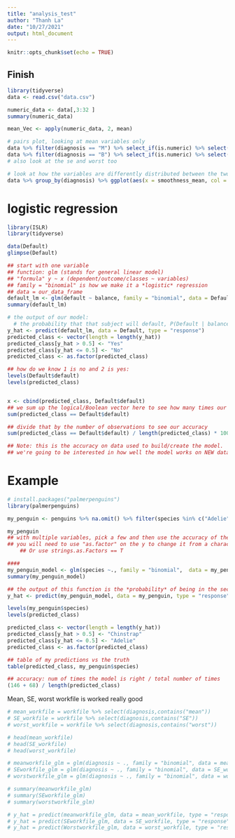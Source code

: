 ```yaml
---
title: "analysis_test"
author: "Thanh La"
date: "10/27/2021"
output: html_document
---
```


```r
knitr::opts_chunk$set(echo = TRUE)
```

## Finish
```r
library(tidyverse)
data <- read.csv("data.csv")

numeric_data <- data[,3:32 ]
summary(numeric_data)

mean_Vec <- apply(numeric_data, 2, mean)

# pairs plot, looking at mean variables only
data %>% filter(diagnosis == "M") %>% select_if(is.numeric) %>% select(contains("mean")) %>% pairs()
data %>% filter(diagnosis == "B") %>% select_if(is.numeric) %>% select(contains("mean")) %>% pairs()
# also look at the se and worst too

# look at how the variables are differently distributed between the two groups
data %>% group_by(diagnosis) %>% ggplot(aes(x = smoothness_mean, col = diagnosis))  + geom_density()

```
 
# logistic regression
```r
library(ISLR)
library(tidyverse)

data(Default)
glimpse(Default)
```

```r
## start with one variable
## function: glm (stands for general linear model)
## "formula" y ~ x (dependent/outcome/classes ~ variables)
## family = "binomial" is how we make it a *logistic* regression
## data = our_data_frame
default_lm <- glm(default ~ balance, family = "binomial", data = Default)
summary(default_lm)
```

```r
# the output of our model: 
  # the probability that that subject will default, P(Default | balance information)
y_hat <- predict(default_lm, data = Default, type = "response")
predicted_class <- vector(length = length(y_hat))
predicted_class[y_hat > 0.5] <- "Yes"
predicted_class[y_hat <= 0.5] <- "No"
predicted_class <- as.factor(predicted_class)

```

```r
## how do we know 1 is no and 2 is yes:
levels(Default$default)
levels(predicted_class)


x <- cbind(predicted_class, Default$default)
## we sum up the logical/Boolean vector here to see how many times our model was right
sum(predicted_class == Default$default) 

## divide that by the number of observations to see our accuracy
sum(predicted_class == Default$default) / length(predicted_class) * 100

## Note: this is the accuracy on data used to build/create the model. 
## we're going to be interested in how well the model works on NEW data. 

```

# Example
```r
# install.packages("palmerpenguins")
library(palmerpenguins)

my_penguin <- penguins %>% na.omit() %>% filter(species %in% c("Adelie", "Chinstrap")) 

my_penguin
## with multiple variables, pick a few and then use the accuracy of the model to find a good combination of variables
## you will need to use "as.factor" on the y to change it from a character vector to a factor
    ## Or use strings.as.Factors == T
```

```r

#### 
my_penguin_model <- glm(species ~., family = "binomial",  data = my_penguin)
summary(my_penguin_model)
```

```r
## the output of this function is the *probability* of being in the second class, in this case, Chinstrap
y_hat <- predict(my_penguin_model, data = my_penguin, type = "response")
```

```r
levels(my_penguin$species)
levels(predicted_class)
```

```r
predicted_class <- vector(length = length(y_hat))
predicted_class[y_hat > 0.5] <- "Chinstrap"
predicted_class[y_hat <= 0.5] <- "Adelie"
predicted_class <- as.factor(predicted_class)
```

```r
## table of my predictions vs the truth
table(predicted_class, my_penguin$species)

## accuracy: num of times the model is right / total number of times 
(146 + 68) / length(predicted_class)

```

Mean, SE, worst workfile is worked really good
```r
# mean_workfile = workfile %>% select(diagnosis,contains("mean"))
# SE_workfile = workfile %>% select(diagnosis,contains("SE"))
# worst_workfile = workfile %>% select(diagnosis,contains("worst"))
```

```r
# head(mean_workfile)
# head(SE_workfile)
# head(worst_workfile)
```

```r
# meanworkfile_glm = glm(diagnosis ~ ., family = "binomial", data = mean_workfile)
# SEworkfile_glm = glm(diagnosis ~ ., family = "binomial", data = SE_workfile)
# worstworkfile_glm = glm(diagnosis ~ ., family = "binomial", data = worst_workfile)
```

```r
# summary(meanworkfile_glm)
# summary(SEworkfile_glm)
# summary(worstworkfile_glm)
```

```r
# y_hat = predict(meanworkfile_glm, data = mean_workfile, type = "response")
# y_hat = predict(SEworkfile_glm, data = SE_workfile, type = "response")
# y_hat = predict(Worstworkfile_glm, data = worst_workfile, type = "response")
```

```r

```




